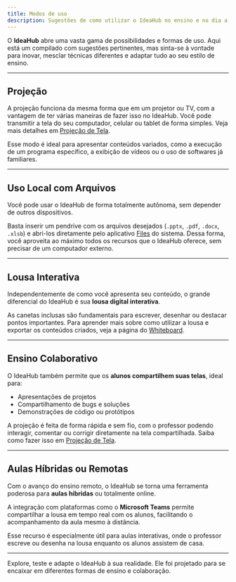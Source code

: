 ```yaml
---
title: Modos de uso
description: Sugestões de como utilizar o IdeaHub no ensino e no dia a dia.
---
```


O **IdeaHub** abre uma vasta gama de possibilidades e formas de uso. Aqui está um compilado com sugestões pertinentes, mas sinta-se à vontade para inovar, mesclar técnicas diferentes e adaptar tudo ao seu estilo de ensino.

---

## Projeção

A projeção funciona da mesma forma que em um projetor ou TV, com a vantagem de ter várias maneiras de fazer isso no IdeaHub. Você pode transmitir a tela do seu computador, celular ou tablet de forma simples. Veja mais detalhes em [Projeção de Tela](/screen-projection).

Esse modo é ideal para apresentar conteúdos variados, como a execução de um programa específico, a exibição de vídeos ou o uso de softwares já familiares.

---

## Uso Local com Arquivos

Você pode usar o IdeaHub de forma totalmente autônoma, sem depender de outros dispositivos.

Basta inserir um pendrive com os arquivos desejados (`.pptx`, `.pdf`, `.docx`, `.xlsb`) e abri-los diretamente pelo aplicativo [Files](/apps/files) do sistema. Dessa forma, você aproveita ao máximo todos os recursos que o IdeaHub oferece, sem precisar de um computador externo.

---

## Lousa Interativa

Independentemente de como você apresenta seu conteúdo, o grande diferencial do IdeaHub é sua **lousa digital interativa**.

As canetas inclusas são fundamentais para escrever, desenhar ou destacar pontos importantes. Para aprender mais sobre como utilizar a lousa e exportar os conteúdos criados, veja a página do [Whiteboard](/apps/white-board).

---

## Ensino Colaborativo

O IdeaHub também permite que os **alunos compartilhem suas telas**, ideal para:

- Apresentações de projetos
- Compartilhamento de bugs e soluções
- Demonstrações de código ou protótipos

A projeção é feita de forma rápida e sem fio, com o professor podendo interagir, comentar ou corrigir diretamente na tela compartilhada. Saiba como fazer isso em [Projeção de Tela](/screen-projection).

---

## Aulas Híbridas ou Remotas

Com o avanço do ensino remoto, o IdeaHub se torna uma ferramenta poderosa para **aulas híbridas** ou totalmente online.

A integração com plataformas como o **Microsoft Teams** permite compartilhar a lousa em tempo real com os alunos, facilitando o acompanhamento da aula mesmo à distância.

<Note>
Esse recurso é especialmente útil para aulas interativas, onde o professor escreve ou desenha na lousa enquanto os alunos assistem de casa.
</Note>

---

Explore, teste e adapte o IdeaHub à sua realidade. Ele foi projetado para se encaixar em diferentes formas de ensino e colaboração.
